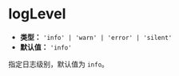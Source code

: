 
# logLevel <RsbuildDocBadge path="/config/log-level" text="logLevel" />

- **类型：** `'info' | 'warn' | 'error' | 'silent'`
- **默认值：** `'info'`

指定日志级别，默认值为 `info`。
